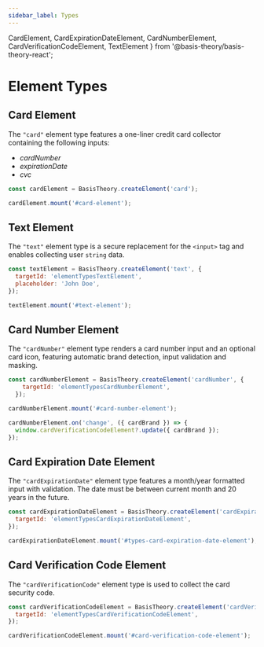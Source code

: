 ```yaml
---
sidebar_label: Types
---
```


  CardElement,
  CardExpirationDateElement,
  CardNumberElement,
  CardVerificationCodeElement,
  TextElement
} from '@basis-theory/basis-theory-react';

# Element Types

## Card Element

The `"card"` element type features a one-liner credit card collector containing the following inputs:

- *cardNumber*
- *expirationDate*
- *cvc*

<BasisTheoryComponentDisplay title="Live Card Element">
  <CardElement id="types-card-element" />
</BasisTheoryComponentDisplay>

```javascript showLineNumbers
const cardElement = BasisTheory.createElement('card');

cardElement.mount('#card-element');  
```

## Text Element

The `"text"` element type is a secure replacement for the `<input>` tag and enables collecting user `string` data.

<BasisTheoryComponentDisplay title="Live Text Element">
  <TextElement id="types-text-element" placeholder="John Doe" />
</BasisTheoryComponentDisplay>

```javascript showLineNumbers
const textElement = BasisTheory.createElement('text', {
  targetId: 'elementTypesTextElement',
  placeholder: 'John Doe',
});

textElement.mount('#text-element');  
```

## Card Number Element

The `"cardNumber"` element type renders a card number input and an optional card icon, featuring automatic brand detection, input validation
and masking.

<BasisTheoryComponentDisplay title="Live Card Number Element">
  <CardNumberElement id="types-card-number-element" />
</BasisTheoryComponentDisplay>

```javascript showLineNumbers
const cardNumberElement = BasisTheory.createElement('cardNumber', {
    targetId: 'elementTypesCardNumberElement',
  });

cardNumberElement.mount('#card-number-element');

cardNumberElement.on('change', ({ cardBrand }) => {
  window.cardVerificationCodeElement?.update({ cardBrand });
});
```

## Card Expiration Date Element

The `"cardExpirationDate"` element type features a month/year formatted input with validation. The date must be between current month and 20 years in the future.

<BasisTheoryComponentDisplay title="Live Card Expiration Date Element">
  <CardExpirationDateElement id="types-card-expiration-date-element" />
</BasisTheoryComponentDisplay>

```javascript showLineNumbers
const cardExpirationDateElement = BasisTheory.createElement('cardExpirationDate', {
  targetId: 'elementTypesCardExpirationDateElement',
});

cardExpirationDateElement.mount('#types-card-expiration-date-element');  
```

## Card Verification Code Element

The `"cardVerificationCode"` element type is used to collect the card security code.

<BasisTheoryComponentDisplay title="Live Card Verification Code Element">
  <CardVerificationCodeElement id="types-card-verification-code-element" />
</BasisTheoryComponentDisplay>

```javascript showLineNumbers
const cardVerificationCodeElement = BasisTheory.createElement('cardVerificationCode', {
  targetId: 'elementTypesCardVerificationCodeElement',
});

cardVerificationCodeElement.mount('#card-verification-code-element');  
```